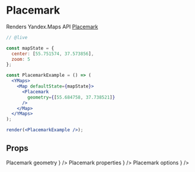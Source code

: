 


# Placemark

Renders Yandex.Maps API [Placemark][]

```jsx
// @live

const mapState = {
  center: [55.751574, 37.573856],
  zoom: 5
};

const PlacemarkExample = () => (
  <YMaps>
    <Map defaultState={mapState}>
      <Placemark
        geometry={[55.684758, 37.738521]}
      />
    </Map>
  </YMaps>
);

render(<PlacemarkExample />);
```

## Props

<Props>
  <PropItem
    name="defaultGeometry"
    secondaryName="geometry"
    type="Object"
    description={
      <Link
        href="https://tech.yandex.com/maps/doc/jsapi/2.1/ref/reference/Placemark-docpage/#Placemark__param-geometry"
      >
        Placemark geometry
      </Link>
    }
  />
  <PropItem
    name="defaultProperties"
    secondaryName="properties"
    type="Object"
    description={
      <Link
        href="https://tech.yandex.com/maps/doc/jsapi/2.1/ref/reference/Placemark-docpage/#Placemark__param-properties"
      >
        Placemark properties
      </Link>
    }
  />
  <PropItem
    name="defaultOptions"
    secondaryName="options"
    type="Object"
    description={
      <Link
        href="https://tech.yandex.com/maps/doc/jsapi/2.1/ref/reference/Placemark-docpage/#Placemark__param-options"
      >
        Placemark options
      </Link>
    }
  />
</Props>

<Events
  componentName="Placemark"
  url="https://tech.yandex.com/maps/doc/jsapi/2.1/ref/reference/Placemark-docpage/#Placemark__events-summary"
/>

[Placemark]: https://tech.yandex.com/maps/doc/jsapi/2.1/ref/reference/Placemark-docpage/
